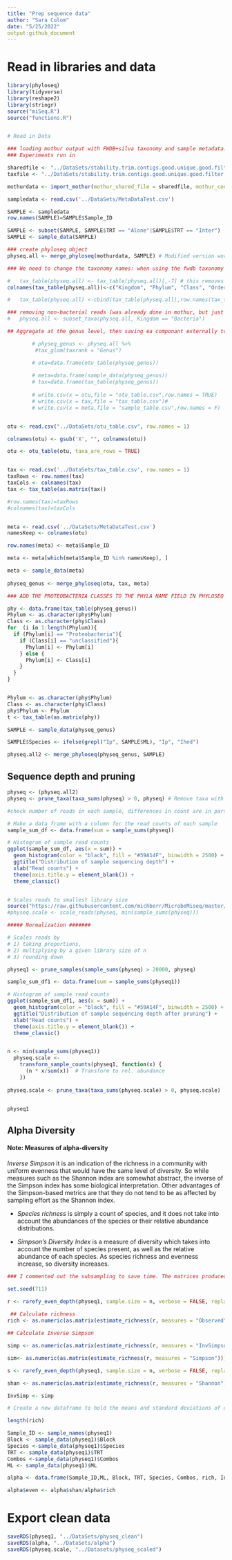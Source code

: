 ```yaml
---
title: "Prep sequence data"
author: "Sara Colom"
date: "5/25/2022"
output:github_document
---
```


# Read in libraries and data

```r
library(phyloseq)
library(tidyverse)
library(reshape2)
library(stringr)
source("miSeq.R")
source("functions.R")


# Read in Data

### loading mothur output with FWDB+silva taxonomy and sample metadata. 
### Experiments run in 

sharedfile <- "../DataSets/stability.trim.contigs.good.unique.good.filter.unique.precluster.pick.pick.opti_mcc.shared"
taxfile <- "../DataSets/stability.trim.contigs.good.unique.good.filter.unique.precluster.pick.pick.opti_mcc.0.03.cons.taxonomy"

mothurdata <- import_mothur(mothur_shared_file = sharedfile, mothur_constaxonomy_file = taxfile)

sampledata <- read.csv('../DataSets/MetaDataTest.csv')

SAMPLE <- sampledata
row.names(SAMPLE)=SAMPLE$Sample_ID

SAMPLE <- subset(SAMPLE, SAMPLE$TRT == "Alone"|SAMPLE$TRT == "Inter")
SAMPLE <- sample_data(SAMPLE)

### create phyloseq object
physeq.all <- merge_phyloseq(mothurdata, SAMPLE) # Modified version worked

### We need to change the taxonomy names: when using the fwdb taxonomy we need to add different headers after removing the last column, which contains no information except for 1 Verrucomicrobia taxon

#   tax_table(physeq.all) <- tax_table(physeq.all)[,-7] # this removes the final column
colnames(tax_table(physeq.all))<-c("Kingdom", "Phylum", "Class", "Order", "Family", "Genus")

#   tax_table(physeq.all) <-cbind(tax_table(physeq.all),row.names(tax_table(physeq.all)))

### removing non-bacterial reads (was already done in mothur, but just to be safe after merging taxonomies)
#   physeq.all <- subset_taxa(physeq.all, Kingdom == "Bacteria")

```


```r

## Aggregate at the genus level, then saving ea componant externally to reload and save time.

        # physeq_genus <- physeq.all %>%
         #tax_glom(taxrank = "Genus") 

        # otu=data.frame(otu_table(physeq_genus))
        
        # meta=data.frame(sample_data(physeq_genus))
        # tax=data.frame(tax_table(physeq_genus))
        
        # write.csv(x = otu,file = "otu_table.csv",row.names = TRUE)
        # write.csv(x = tax,file = "tax_table.csv")# 
        # write.csv(x = meta,file = "sample_table.csv",row.names = F)


otu <- read.csv("../DataSets/otu_table.csv", row.names = 1)

colnames(otu) <- gsub('X', "", colnames(otu))

otu <- otu_table(otu, taxa_are_rows = TRUE)


tax <- read.csv('../DataSets/tax_table.csv', row.names = 1)
taxRows <- row.names(tax)
taxCols <- colnames(tax)
tax <- tax_table(as.matrix(tax))

#row.names(tax)=taxRows
#colnames(tax)=taxCols


meta <- read.csv('../DataSets/MetaDataTest.csv')
namesKeep <- colnames(otu)

row.names(meta) <- meta$Sample_ID

meta <- meta[which(meta$Sample_ID %in% namesKeep), ]

meta <- sample_data(meta)
   
physeq_genus <- merge_phyloseq(otu, tax, meta)
```



```r


### ADD THE PROTEOBACTERIA CLASSES TO THE PHYLA NAME FIELD IN PHYLOSEQ OBJECT TAXONOMY 

phy <- data.frame(tax_table(physeq_genus))
Phylum <- as.character(phy$Phylum)
Class <- as.character(phy$Class)
for  (i in 1:length(Phylum)){ 
  if (Phylum[i] == "Proteobacteria"){
    if (Class[i] == "unclassified"){
      Phylum[i] <- Phylum[i]       
    } else {
      Phylum[i] <- Class[i]
    }
  } 
}


Phylum <- as.character(phy$Phylum)
Class <- as.character(phy$Class)
phy$Phylum <- Phylum
t <- tax_table(as.matrix(phy))

```


```r
SAMPLE <- sample_data(physeq_genus)

SAMPLE$Species <- ifelse(grepl("Ip", SAMPLE$ML), "Ip", "Ihed")

physeq.all2 <- merge_phyloseq(physeq_genus, SAMPLE) 
```

## Sequence depth and pruning

```r
physeq <- (physeq.all2)
physeq <- prune_taxa(taxa_sums(physeq) > 0, physeq) # Remove taxa with no counts

#check number of reads in each sample, differences in count are in part due differet numbers of chlorophyl reads depending on time of experiment

# Make a data frame with a column for the read counts of each sample
sample_sum_df <- data.frame(sum = sample_sums(physeq))

# Histogram of sample read counts
ggplot(sample_sum_df, aes(x = sum)) + 
  geom_histogram(color = "black", fill = "#59A14F", binwidth = 2500) +
  ggtitle("Distribution of sample sequencing depth") + 
  xlab("Read counts") +
  theme(axis.title.y = element_blank()) +
  theme_classic()


# Scales reads to smallest library size 
source("https://raw.githubusercontent.com/michberr/MicrobeMiseq/master/R/miseqR.R")
#physeq.scale <- scale_reads(physeq, min(sample_sums(physeq)))

##### Normalization #######

# Scales reads by 
# 1) taking proportions,
# 2) multiplying by a given library size of n
# 3) rounding down

physeq1 <- prune_samples(sample_sums(physeq) > 20000, physeq)

sample_sum_df1 <- data.frame(sum = sample_sums(physeq1))

# Histogram of sample read counts
ggplot(sample_sum_df1, aes(x = sum)) + 
  geom_histogram(color = "black", fill = "#59A14F", binwidth = 2500) +
  ggtitle("Distribution of sample sequencing depth after pruning") + 
  xlab("Read counts") +
  theme(axis.title.y = element_blank()) +
  theme_classic()


n <- min(sample_sums(physeq1))
  physeq.scale <-
    transform_sample_counts(physeq1, function(x) {
      (n * x/sum(x))  # Transform to rel. abundance
    })
  
physeq.scale <- prune_taxa(taxa_sums(physeq.scale) > 0, physeq.scale)


physeq1
```

## Alpha Diversity

#### Note: Measures of alpha-diversity 

_*Inverse Simpson*_ it is an indication of the richness in a community with uniform evenness that would have the same level of diversity. So while measures such as the Shannon index are somewhat abstract, the inverse of the Simpson index has some biological interpretation. Other advantages of the Simpson-based metrics are that they do not tend to be as affected by sampling effort as the Shannon index.
   
- _*Species richness*_ is simply a count of species, and it does not take into account the abundances of the species or their relative abundance distributions.
   
- _*Simpson's Diversity Index*_ is a measure of diversity which takes into account the number of species present, as well as the relative abundance of each species. As species richness and evenness increase, so diversity increases.



```r

### I commented out the subsampling to save time. The matrices produced were saved and then reoponed from their tab delmited formats into corresponding matrices.

set.seed(711)

r <- rarefy_even_depth(physeq1, sample.size = n, verbose = FALSE, replace = TRUE, rngseed = 711)
         
 ## Calculate richness
rich <- as.numeric(as.matrix(estimate_richness(r, measures = "Observed")))

## Calculate Inverse Simpson

simp <- as.numeric(as.matrix(estimate_richness(r, measures = "InvSimpson")))

sim<- as.numeric(as.matrix(estimate_richness(r, measures = "Simpson")))

s <- rarefy_even_depth(physeq1, sample.size = n, verbose = FALSE, replace = TRUE, rngseed = 711)

shan <- as.numeric(as.matrix(estimate_richness(r, measures = "Shannon")))

InvSimp <- simp

# Create a new dataframe to hold the means and standard deviations of diversity estimates

length(rich)

Sample_ID <- sample_names(physeq1)
Block <- sample_data(physeq1)$Block
Species <-sample_data(physeq1)$Species
TRT <- sample_data(physeq1)$TRT
Combos <-sample_data(physeq1)$Combos
ML <- sample_data(physeq1)$ML

alpha <- data.frame(Sample_ID,ML, Block, TRT, Species, Combos, rich, InvSimp, sim, shan)

alpha$even <- alpha$shan/alpha$rich
```


# Export clean data
```r
saveRDS(physeq1, "../DataSets/physeq_clean")
saveRDS(alpha, "../DataSets/alpha")
saveRDS(physeq.scale, "../Datasets/physeq_scaled")
```

